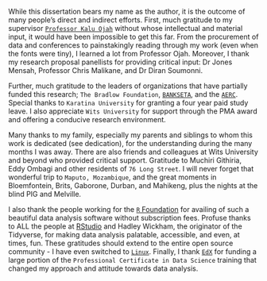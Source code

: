 While this dissertation bears my name as the author, it is the outcome of many people's direct and indirect efforts. First, much gratitude to my supervisor [`Professor Kalu Ojah`](https://www.wits.ac.za/staff/academic-a-z-listing/o/kaluojahwitsacza/) without whose intellectual and material input, it would have been impossible to get this far. From the procurement of data and conferences to painstakingly reading through my work (even when the fonts were tiny), I learned a lot from Professor Ojah. Moreover, I thank my research proposal panellists for providing critical input: Dr Jones Mensah, Professor Chris Malikane, and Dr Diran Soumonni.  

Further, much gratitude to the leaders of organizations that have partially funded this research; `The Bradlow Foundation`, [`BANKSETA`](https://www.bankseta.org.za/), and the [`AERC`](https://aercafrica.org). Special thanks to `Karatina University` for granting a four year paid study leave. I also appreciate `Wits University` for support through the PMA award and offering a conducive research environment. 

Many thanks to my family, especially my parents and siblings to whom this work is dedicated (see dedication), for the understanding during the many months I was away. There are also friends and colleagues at Wits University and beyond who provided critical support. Gratitude to Muchiri Githiria, Eddy Ombagi and other residents of `76 Long Street`. I will never forget that wonderful trip to `Maputo, Mozambique`, and the great moments in Bloemfontein, Brits, Gaborone, Durban, and Mahikeng, plus the nights at the blind PIG and Melville.  

I also thank the people working for the [`R` Foundation](https://www.r-project.org/foundation/) for availing of such a beautiful data analysis software without subscription fees. Profuse thanks to ALL the people at [RStudio](http://rstudio.com) and Hadley Wickham, the originator of the Tidyverse, for making data analysis palatable, accessible, and even, at times, fun. These gratitudes should extend to the entire open source community - I have even switched to [`Linux`](https://www.linuxfoundation.org/). Finally, I thank [`EdX`](https://www.edx.org/) for funding a large portion of the `Professional Certificate in Data Science` training that changed my approach and attitude towards data analysis.

\begin{flushright}
John King'athia Karuitha \\
Graduate School of Business Administration \\
University of the Witwatersrand, Johannesburg \\
\today
\end{flushright}
